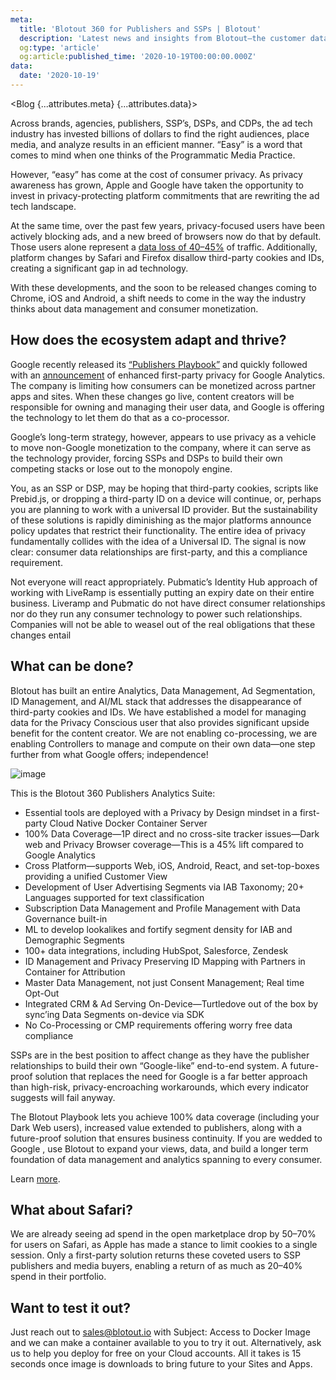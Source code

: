 ```yaml
---
meta:
  title: 'Blotout 360 for Publishers and SSPs | Blotout'
  description: 'Latest news and insights from Blotout—the customer data platform reimagined for the trusted enterprise.'
  og:type: 'article'
  og:article:published_time: '2020-10-19T00:00:00.000Z'
data:
  date: '2020-10-19'
---
```



<Blog {...attributes.meta} {...attributes.data}>

Across brands, agencies, publishers, SSP’s, DSPs, and CDPs, the ad tech industry has invested billions of dollars to find the right audiences, place media, and analyze results in an efficient manner. “Easy” is a word that comes to mind when one thinks of the Programmatic Media Practice.

However, “easy” has come at the cost of consumer privacy. As privacy awareness has grown, Apple and Google have taken the opportunity to invest in privacy-protecting platform commitments that are rewriting the ad tech landscape.

At the same time, over the past few years, privacy-focused users have been actively blocking ads, and a new breed of browsers now do that by default. Those users alone represent a [data loss of 40–45%](https://datareportal.com/reports/digital-2020-global-digital-overview) of traffic. Additionally, platform changes by Safari and Firefox disallow third-party cookies and IDs, creating a significant gap in ad technology.

With these developments, and the soon to be released changes coming to Chrome, iOS and Android, a shift needs to come in the way the industry thinks about data management and consumer monetization.

## How does the ecosystem adapt and thrive?

Google recently released its [“Publishers Playbook”](https://services.google.com/fh/files/misc/publisher_privacy_playbook_v1.1.pdf) and quickly followed with an [announcement](https://www.adexchanger.com/analytics/google-analytics-gets-a-major-privacy-and-machine-learning-focused-overhaul/) of enhanced first-party privacy for Google Analytics. The company is limiting how consumers can be monetized across partner apps and sites. When these changes go live, content creators will be responsible for owning and managing their user data, and Google is offering the technology to let them do that as a co-processor.

Google’s long-term strategy, however, appears to use privacy as a vehicle to move non-Google monetization to the company, where it can serve as the technology provider, forcing SSPs and DSPs to build their own competing stacks or lose out to the monopoly engine.

You, as an SSP or DSP, may be hoping that third-party cookies, scripts like Prebid.js, or dropping a third-party ID on a device will continue, or, perhaps you are planning to work with a universal ID provider. But the sustainability of these solutions is rapidly diminishing as the major platforms announce policy updates that restrict their functionality. The entire idea of privacy fundamentally collides with the idea of a Universal ID. The signal is now clear: consumer data relationships are first-party, and this a compliance requirement.

Not everyone will react appropriately. Pubmatic’s Identity Hub approach of working with LiveRamp is essentially putting an expiry date on their entire business. Liveramp and Pubmatic do not have direct consumer relationships nor do they run any consumer technology to power such relationships. Companies will not be able to weasel out of the real obligations that these changes entail

## What can be done?

Blotout has built an entire Analytics, Data Management, Ad Segmentation, ID Management, and AI/ML stack that addresses the disappearance of third-party cookies and IDs. We have established a model for managing data for the Privacy Conscious user that also provides significant upside benefit for the content creator. We are not enabling co-processing, we are enabling Controllers to manage and compute on their own data—one step further from what Google offers; independence!

![image](/img/blog/blotout360.png)

This is the Blotout 360 Publishers Analytics Suite:

- Essential tools are deployed with a Privacy by Design mindset in a first-party Cloud Native Docker Container Server
- 100% Data Coverage—1P direct and no cross-site tracker issues—Dark web and Privacy Browser coverage—This is a 45% lift compared to Google Analytics
- Cross Platform—supports Web, iOS, Android, React, and set-top-boxes providing a unified Customer View
- Development of User Advertising Segments via IAB Taxonomy; 20+ Languages supported for text classification
- Subscription Data Management and Profile Management with Data Governance built-in
- ML to develop lookalikes and fortify segment density for IAB and Demographic Segments
- 100+ data integrations, including HubSpot, Salesforce, Zendesk
- ID Management and Privacy Preserving ID Mapping with Partners in Container for Attribution
- Master Data Management, not just Consent Management; Real time Opt-Out
- Integrated CRM & Ad Serving On-Device—Turtledove out of the box by sync’ing Data Segments on-device via SDK
- No Co-Processing or CMP requirements offering worry free data compliance

SSPs are in the best position to affect change as they have the publisher relationships to build their own “Google-like” end-to-end system. A future-proof solution that replaces the need for Google is a far better approach than high-risk, privacy-encroaching workarounds, which every indicator suggests will fail anyway.

The Blotout Playbook lets you achieve 100% data coverage (including your Dark Web users), increased value extended to publishers, along with a future-proof solution that ensures business continuity. If you are wedded to Google , use Blotout to expand your views, data, and build a longer term foundation of data management and analytics spanning to every consumer.

Learn [more](https://blotout.io/).

## What about Safari?

We are already seeing ad spend in the open marketplace drop by 50–70% for users on Safari, as Apple has made a stance to limit cookies to a single session. Only a first-party solution returns these coveted users to SSP publishers and media buyers, enabling a return of as much as 20–40% spend in their portfolio.

## Want to test it out?

Just reach out to [sales@blotout.io](mailto:sales@blotout.io) with Subject: Access to Docker Image and we can make a container available to you to try it out. Alternatively, ask us to help you deploy for free on your Cloud accounts. All it takes is 15 seconds once image is downloads to bring future to your Sites and Apps.

</Blog>
